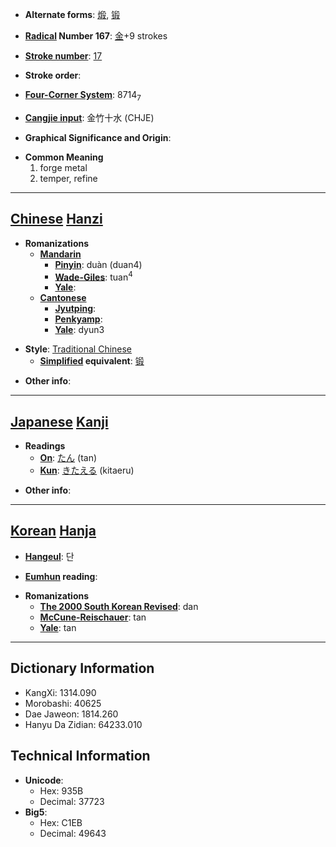 * '''Alternate forms''': [[煅]], [[锻]]

* '''[[Wiktionary:Chinese radical index| Radical]] Number 167''': [[Wiktionary:Chinese radical index 金|金]]+9 strokes

* '''[[Wiktionary:Chinese total strokes index|Stroke number]]''': [[Wiktionary:Chinese total strokes index 17|17]]

* '''Stroke order''': 

* '''[[Wiktionary:Chinese four corner index|Four-Corner System]]''': 8714<sub>7</sub>

* '''[[Wiktionary:Chinese Cangjie index|Cangjie input]]''': 金竹十水 (CHJE)

* '''Graphical Significance and Origin''': 

* '''Common Meaning'''
*#forge metal
*# temper, refine


----

== [[Chinese]] [[Hanzi]] ==

* '''Romanizations'''
** '''[[Mandarin]]'''
*** '''[[Pinyin]]''': duàn (duan4)
*** '''[[Wade-Giles]]''': tuan<sup>4</sup>
*** '''[[Yale]]''': 
** '''[[Cantonese]]'''
*** '''[[Jyutping]]''':
*** '''[[Penkyamp]]''': 
*** '''[[Yale]]''': dyun3

* '''Style''': [[Traditional Chinese]] 
** '''[[Simplified Chinese|Simplified]] equivalent''': [[锻]]

* '''Other info''': 

----

== [[Japanese]] [[Kanji]] ==

* '''Readings'''
** '''[[On]]''': [[たん]] (tan)
** '''[[Kun]]''': [[きたえる]] (kitaeru)

* '''Other info''':  

----

== [[Korean]] [[Hanja]] ==

* '''[[Hangeul]]''': 단

* '''[[Eumhun]] reading''': 

* '''Romanizations'''
** '''[[The 2000 South Korean Revised Romanization|The 2000 South Korean Revised]]''': dan
** '''[[McCune-Reischauer]]''': tan
** '''[[Yale]]''': tan

----

== Dictionary Information ==

* KangXi: 1314.090
* Morobashi: 40625
* Dae Jaweon: 1814.260
* Hanyu Da Zidian: 64233.010

== Technical Information ==

* '''Unicode''':
** Hex: 935B
** Decimal: 37723
* '''Big5''':
** Hex: C1EB
** Decimal: 49643